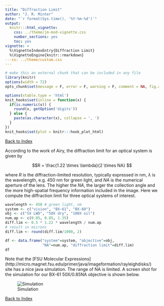 ```yaml
---
title: "Diffraction Limit"
author: "J. R. Minter"
date: "`r format(Sys.time(), '%Y-%m-%d')`"
output:
  knitr:::html_vignette:
    css: ../theme/jm-mod-vignette.css
    number_sections: yes
    toc: yes
vignette: >
  %\VignetteIndexEntry{Diffraction Limit}
  %\VignetteEngine{knitr::rmarkdown}
---ss: ../theme/custom.css
---
```


```r
# make this an external chunk that can be included in any file
library(knitr)
options(width = 72)
opts_chunk$set(message = F, error = F, warning = F, comment = NA, fig.align = 'center', dpi = 100, tidy = F, cache.path = '.cache/', fig.path = 'figure/')

options(xtable.type = 'html')
knit_hooks$set(inline = function(x) {
  if(is.numeric(x)) {
    round(x, getOption('digits'))
  } else {
    paste(as.character(x), collapse = ', ')
  }
})
knit_hooks$set(plot = knitr:::hook_plot_html)
```


[Back to Index](../README.html)

According to the work of Airy, the diffraction limit
for an optical system is given by

$$R = \frac{1.22 \times \lambda}{2 \times NA} $$

where $R$ is the diffraction-limited resolution,
typically expressed in nm, $\lambda$ is the wavelength,
e.g. 450 nm for green light, and $NA$ is the numerical
aperture of the lens. The higher the $NA$, the larger
the collection angle and the more high-spatial frequency
information included in the image. Here we compute the
diffraction limit for three optical systems of interest.

```r
wavelength <- 450 # green light, nm
system <- c("vision", "BX-61", "BX-60")
obj <- c("5X LWD", "50X dry", "100X oil")
num.ap <- c(0.05, 0.85, 1.35)
diff.lim <- 0.5 * 1.22 * wavelength / num.ap
# result in microns
diff.lim <- round(diff.lim/1000, 2)

df <- data.frame("system"=system, "objective"=obj,
                 "NA"=num.ap, "diffraction limit"=diff.lim)
df
```

Note that the [FSU Molecular Expressions]
(http://micro.magnet.fsu.edu/primer/java/imageformation/rayleighdisks/)
site has a nice java simulation. The range of NA is limited. A
screen shot for the simulation for our BX-61 50X/0.85NA objective
is shown below.

![Simulation](png/sim-fsu.png)

[Back to Index](../README.html)



